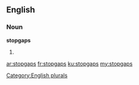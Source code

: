==English==

===Noun===
'''stopgaps'''

# {{plural of|[[stopgap]]}}

[[Category:English plurals]]

[[ar:stopgaps]]
[[fr:stopgaps]]
[[ku:stopgaps]]
[[my:stopgaps]]